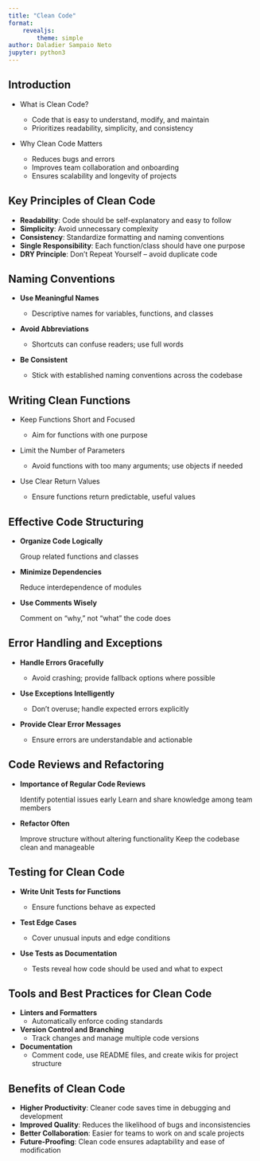```yaml
---
title: "Clean Code"
format:
    revealjs:
        theme: simple
author: Daladier Sampaio Neto
jupyter: python3
---
```


## Introduction

- What is Clean Code?

    - Code that is easy to understand, modify, and maintain
    - Prioritizes readability, simplicity, and consistency

- Why Clean Code Matters

    - Reduces bugs and errors
    - Improves team collaboration and onboarding
    - Ensures scalability and longevity of projects

## Key Principles of Clean Code

- **Readability**: Code should be self-explanatory and easy to follow
- **Simplicity**: Avoid unnecessary complexity
- **Consistency**: Standardize formatting and naming conventions
- **Single Responsibility**: Each function/class should have one purpose
- **DRY Principle**: Don’t Repeat Yourself – avoid duplicate code

## Naming Conventions

- **Use Meaningful Names**

    - Descriptive names for variables, functions, and classes

- **Avoid Abbreviations**

    - Shortcuts can confuse readers; use full words

- **Be Consistent**

    - Stick with established naming conventions across the codebase

## Writing Clean Functions

- Keep Functions Short and Focused

    - Aim for functions with one purpose

- Limit the Number of Parameters

    - Avoid functions with too many arguments; use objects if needed

- Use Clear Return Values

    - Ensure functions return predictable, useful values

## Effective Code Structuring

- **Organize Code Logically**

    Group related functions and classes

- **Minimize Dependencies**

    Reduce interdependence of modules

- **Use Comments Wisely**

    Comment on “why,” not “what” the code does

## Error Handling and Exceptions

- **Handle Errors Gracefully**

    - Avoid crashing; provide fallback options where possible

- **Use Exceptions Intelligently**

    - Don’t overuse; handle expected errors explicitly

- **Provide Clear Error Messages**

    - Ensure errors are understandable and actionable

## Code Reviews and Refactoring

- **Importance of Regular Code Reviews**

    Identify potential issues early
    Learn and share knowledge among team members

- **Refactor Often**

    Improve structure without altering functionality
    Keep the codebase clean and manageable

## Testing for Clean Code

- **Write Unit Tests for Functions**

    - Ensure functions behave as expected

- **Test Edge Cases**

    - Cover unusual inputs and edge conditions

- **Use Tests as Documentation**

    - Tests reveal how code should be used and what to expect

## Tools and Best Practices for Clean Code

- **Linters and Formatters**
    - Automatically enforce coding standards
- **Version Control and Branching**
    - Track changes and manage multiple code versions
- **Documentation**
    - Comment code, use README files, and create wikis for project structure

## Benefits of Clean Code

- **Higher Productivity**: Cleaner code saves time in debugging and development
- **Improved Quality**: Reduces the likelihood of bugs and inconsistencies
- **Better Collaboration**: Easier for teams to work on and scale projects
- **Future-Proofing**: Clean code ensures adaptability and ease of modification
